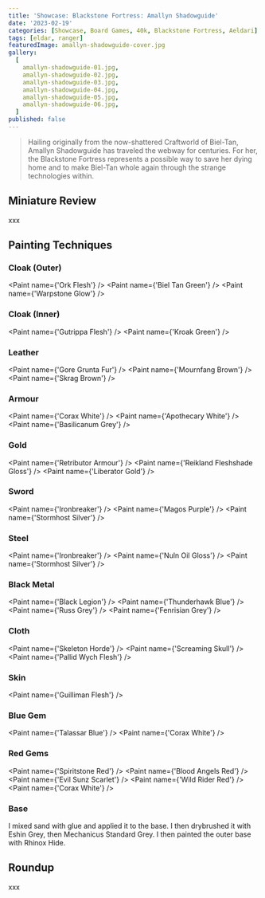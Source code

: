 ```yaml
---
title: 'Showcase: Blackstone Fortress: Amallyn Shadowguide'
date: '2023-02-19'
categories: [Showcase, Board Games, 40k, Blackstone Fortress, Aeldari]
tags: [eldar, ranger]
featuredImage: amallyn-shadowguide-cover.jpg
gallery:
  [
    amallyn-shadowguide-01.jpg,
    amallyn-shadowguide-02.jpg,
    amallyn-shadowguide-03.jpg,
    amallyn-shadowguide-04.jpg,
    amallyn-shadowguide-05.jpg,
    amallyn-shadowguide-06.jpg,
  ]
published: false
---
```



> Hailing originally from the now-shattered Craftworld of Biel-Tan, Amallyn Shadowguide has traveled the webway for
> centuries. For her, the Blackstone Fortress represents a possible way to save her dying home and to make Biel-Tan
> whole again through the strange technologies within.

## Miniature Review

xxx

## Painting Techniques

### Cloak (Outer)

<Paint name={'Ork Flesh'} />
<Paint name={'Biel Tan Green'} />
<Paint name={'Warpstone Glow'} />

### Cloak (Inner)

<Paint name={'Gutrippa Flesh'} />
<Paint name={'Kroak Green'} />

### Leather

<Paint name={'Gore Grunta Fur'} />
<Paint name={'Mournfang Brown'} />
<Paint name={'Skrag Brown'} />

### Armour

<Paint name={'Corax White'} />
<Paint name={'Apothecary White'} />
<Paint name={'Basilicanum Grey'} />

### Gold

<Paint name={'Retributor Armour'} />
<Paint name={'Reikland Fleshshade Gloss'} />
<Paint name={'Liberator Gold'} />

### Sword

<Paint name={'Ironbreaker'} />
<Paint name={'Magos Purple'} />
<Paint name={'Stormhost Silver'} />

### Steel

<Paint name={'Ironbreaker'} />
<Paint name={'Nuln Oil Gloss'} />
<Paint name={'Stormhost Silver'} />

### Black Metal

<Paint name={'Black Legion'} />
<Paint name={'Thunderhawk Blue'} />
<Paint name={'Russ Grey'} />
<Paint name={'Fenrisian Grey'} />

### Cloth

<Paint name={'Skeleton Horde'} />
<Paint name={'Screaming Skull'} />
<Paint name={'Pallid Wych Flesh'} />

### Skin

<Paint name={'Guilliman Flesh'} />

### Blue Gem

<Paint name={'Talassar Blue'} />
<Paint name={'Corax White'} />

### Red Gems

<Paint name={'Spiritstone Red'} />
<Paint name={'Blood Angels Red'} />
<Paint name={'Evil Sunz Scarlet'} />
<Paint name={'Wild Rider Red'} />
<Paint name={'Corax White'} />

### Base

I mixed sand with glue and applied it to the base. I then drybrushed it with Eshin Grey, then Mechanicus Standard Grey.
I then painted the outer base with Rhinox Hide.

## Roundup

xxx
